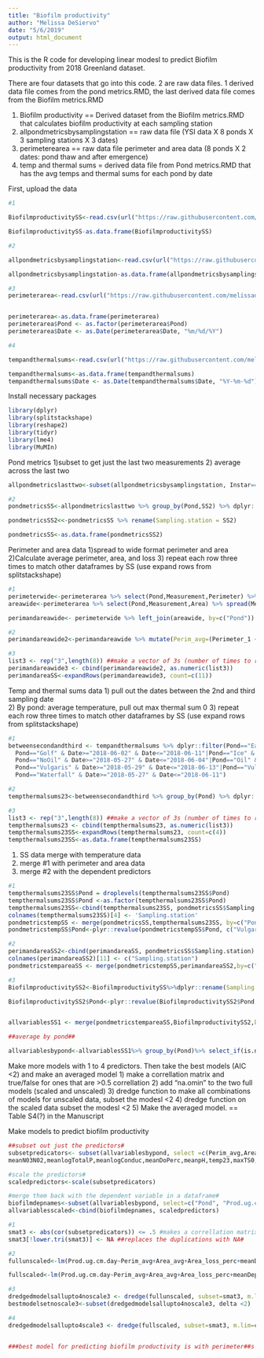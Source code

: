 ---
title: "Biofilm productivity"
author: "Melissa DeSiervo"
date: "5/6/2019"
output: html_document
---
This is the R code for developing linear modesl to predict Biofilm productivity from 2018 Greenland dataset. 

There are four datasets that go into this code. 2 are raw data files. 1 derived data file comes from the pond metrics.RMD, the last derived data file comes from the Biofilm metrics.RMD

1) Biofilm productivity == Derived dataset from the Biofilm metrics.RMD that calculates biofilm productivity at each sampling station
2) allpondmetricsbysamplingstation == raw data file (YSI data X 8 ponds X 3 sampling stations X 3 dates)
3) perimeterearea == raw data file perimeter and area data (8 ponds X 2 dates: pond thaw and after emergence)
4) temp and thermal sums = derived data file from Pond metrics.RMD that has the avg temps and thermal sums for each pond by date


First, upload the data
```{r Upload data}

#1

BiofilmproductivitySS<-read.csv(url("https://raw.githubusercontent.com/melissadesiervo1031/Arctic_mosquito/master/4_Outputs/Biofilmmetrics_samplingstation.csv?token=AL4COXIEZYBXCZEGBORC7FK634DA4"))

BiofilmproductivitySS-as.data.frame(BiofilmproductivitySS)

#2

allpondmetricsbysamplingstation<-read.csv(url("https://raw.githubusercontent.com/melissadesiervo1031/Arctic_mosquito/master/2_Inputs/allpondmetricsbysamplingstation.csv?token=AL4COXI5XA4YUHOLW6KPFG2634COY"))

allpondmetricsbysamplingstation-as.data.frame(allpondmetricsbysamplingstation)

#3
perimeterarea<-read.csv(url("https://raw.githubusercontent.com/melissadesiervo1031/Arctic_mosquito/master/2_Inputs/perimeterandareaponds_2018.csv?token=AL4COXMXRF5HEGMXNDYHPEC634C4Y"))


perimeterarea<-as.data.frame(perimeterarea)
perimeterarea$Pond <- as.factor(perimeterarea$Pond)
perimeterarea$Date <- as.Date(perimeterarea$Date, "%m/%d/%Y")

#4

tempandthermalsums<-read.csv(url("https://raw.githubusercontent.com/melissadesiervo1031/Arctic_mosquito/master/4_Outputs/watertempthermalsums.csv?token=AL4COXLYFSOPERB77IOGIVS634CVY"))

tempandthermalsums<-as.data.frame(tempandthermalsums)
tempandthermalsums$Date <- as.Date(tempandthermalsums$Date, "%Y-%m-%d")


```

Install necessary packages
```{r Upload packages}
library(dplyr)
library(splitstackshape)
library(reshape2)
library(tidyr)
library(lme4)
library(MuMIn)
```


Pond metrics
1)subset to get just the last two measurements
2) average across the last two

```{r pond metrics}

allpondmetricslasttwo<-subset(allpondmetricsbysamplingstation, Instar=="2nd3rd"|Instar=="Pupae")

#2
pondmetricsSS<-allpondmetricslasttwo %>% group_by(Pond,SS2) %>% dplyr::summarise(meanDepth=mean(Depth, na.rm=TRUE),meanDOC=mean(DOC, na.rm=TRUE), meanNH4=mean(NH4, na.rm=TRUE), meanN03N02=mean(N03N02, na.rm=TRUE), meanlogTotalP=mean(logTotalP, na.rm=TRUE),meanlogConduc=mean(Conduc, na.rm=TRUE), meanDoPerc=mean(DoPerc, na.rm=TRUE), meanpH=mean(pH, na.rm=TRUE), meanFPOM_liter=mean(FPOM_liter, na.rm=TRUE))

pondmetricsSS2<<-pondmetricsSS %>% rename(Sampling.station = SS2)

pondmetricsSS<-as.data.frame(pondmetricsSS2)

```


Perimeter and area data
1)spread to wide format perimeter and area 
2)Calculate average perimeter, area, and loss
3) repeat each row three times to match other dataframes by SS (use expand rows from splitstackshape)
```{r perim and area data}
#1
perimeterwide<-perimeterarea %>% select(Pond,Measurement,Perimeter) %>% spread(Measurement,Perimeter) %>% dplyr::rename(Perimeter_1=Beginning, Perimeter_2=End)
areawide<-perimeterarea %>% select(Pond,Measurement,Area) %>% spread(Measurement,Area)%>% dplyr::rename(Area_1=Beginning, Area_2=End)

perimandareawide<- perimeterwide %>% left_join(areawide, by=c("Pond"))

#2
perimandareawide2<-perimandareawide %>% mutate(Perim_avg=(Perimeter_1 + Perimeter_2)/2, Area_avg=(Area_1+Area_2)/2, Perim_loss=abs(Perimeter_2-Perimeter_1), Area_loss=abs(Area_2-Area_1),  Area_loss_perc=(Area_loss/Area_1)*100)

#3
list3 <- rep("3",length(8)) ##make a vector of 3s (number of times to repeat##)
perimandareawide3 <- cbind(perimandareawide2, as.numeric(list3))
perimandareaSS<-expandRows(perimandareawide3, count=c(11))

```


Temp and thermal sums data
1) pull out the dates between the 2nd and third sampling date\
2) By pond: average temperature, pull out max thermal sum 0
3) repeat each row three times to match other dataframes by SS (use expand rows from splitstackshape)
```{r temp thermal sums}
#1
betweensecondandthird <- tempandthermalsums %>% dplyr::filter(Pond=="East" & Date>="2018-06-01" & Date<="2018-06-17"|
  Pond=="Golf" & Date>="2018-06-02" & Date<="2018-06-11"|Pond=="Ice" & Date>="2018-06-04" & Date<="2018-06-12"|
  Pond=="NoOil" & Date>="2018-05-27" & Date<="2018-06-04"|Pond=="Oil" & Date>="2018-05-13" & Date<="2018-06-05"|
  Pond=="Vulgaris" & Date>="2018-05-29" & Date<="2018-06-13"|Pond=="Vulgaris.small" & Date>="2018-06-04" & Date<="2018-06-13"|
  Pond=="Waterfall" & Date>="2018-05-27" & Date<="2018-06-11")

#2
tempthermalsums23<-betweensecondandthird %>% group_by(Pond) %>% dplyr::summarise(temp23=mean(meantemp,na.rm=TRUE), maxTS0=max(TS0, na.rm=TRUE))

#3
list3 <- rep("3",length(8)) ##make a vector of 3s (number of times to repeat##)
tempthermalsums23 <- cbind(tempthermalsums23, as.numeric(list3))
tempthermalsums23SS<-expandRows(tempthermalsums23, count=c(4))
tempthermalsums23SS<-as.data.frame(tempthermalsums23SS)
```

1) SS data merge with temperature data
2) merge #1 with perimeter and area data
3) merge #2 with the dependent predictors
```{r merge independent and dependent predictors}
#1
tempthermalsums23SS$Pond = droplevels(tempthermalsums23SS$Pond)
tempthermalsums23SS$Pond <-as.factor(tempthermalsums23SS$Pond)
tempthermalsums23SS<-cbind(tempthermalsums23SS, pondmetricsSS$Sampling.station)
colnames(tempthermalsums23SS)[4] <- 'Sampling.station'
pondmetricstempSS <- merge(pondmetricsSS,tempthermalsums23SS, by=c("Pond","Sampling.station"), sort=FALSE)
pondmetricstempSS$Pond<-plyr::revalue(pondmetricstempSS$Pond, c("Vulgaris small"="Vulgaris.small"))

#2
perimandareaSS2<-cbind(perimandareaSS, pondmetricsSS$Sampling.station)
colnames(perimandareaSS2)[11] <- c("Sampling.station")
pondmetricstempareaSS <- merge(pondmetricstempSS,perimandareaSS2,by=c("Pond","Sampling.station"), sort=FALSE)

#3
BiofilmproductivitySS2<-BiofilmproductivitySS%>%dplyr::rename(Sampling.station=Sampling.Station)

BiofilmproductivitySS2$Pond<-plyr::revalue(BiofilmproductivitySS2$Pond, c("Vulgaris small"="Vulgaris.small"))


allvariablesSS1 <- merge(pondmetricstempareaSS,BiofilmproductivitySS2,by=c("Pond","Sampling.station"), sort=FALSE)

##average by pond##

allvariablesbypond<-allvariablesSS1%>% group_by(Pond)%>% select_if(is.numeric)%>% summarise_each(funs(mean(., na.rm = TRUE)))

```


Make more models with 1 to 4 predictors. Then take the best models (AIC <2) and make an averaged model
1) make a correllation matrix and true/false for ones that are >0.5 correllation
2) add "na.omin" to the two full models (scaled and unscaled)
3) dredge function to make all combinations of models for unscaled data, subset the modesl <2
4) dredge function on the scaled data subset the modesl <2
5) Make the averaged model. == Table S4(?) in the Manuscript

Make models to predict biofilm productivity 
```{r make biofilm productivity models}


##subset out just the predictors#
subsetpredicators<- subset(allvariablesbypond, select =c(Perim_avg,Area_avg,Area_loss_perc,meanDepth,meanDOC,meanNH4,
meanN03N02,meanlogTotalP,meanlogConduc,meanDoPerc,meanpH,temp23,maxTS0,meanFPOM_liter))

#scale the predictors#
scaledpredictors<-scale(subsetpredicators)

#merge them back with the dependent variable in a dataframe#
biofilmdepnames<-subset(allvariablesbypond, select=c("Pond", "Prod.ug.cm.day"))
allvariablesscaled<-cbind(biofilmdepnames, scaledpredictors)

#1
smat3 <- abs(cor(subsetpredicators)) <= .5 #makes a correllation matrix and to say TRUE every time a value is greater than 0.5##
smat3[!lower.tri(smat3)] <- NA ##replaces the duplications with NA#

#2
fullunscaled<-lm(Prod.ug.cm.day~Perim_avg+Area_avg+Area_loss_perc+meanDepth+meanFPOM_liter+meanDOC+meanNH4+meanN03N02+meanlogTotalP+meanlogConduc+meanDoPerc+meanpH+meanpH+temp23+maxTS0, na.action = "na.fail", data=allvariablesbypond)

fullscaled<-lm(Prod.ug.cm.day~Perim_avg+Area_avg+Area_loss_perc+meanDepth+meanFPOM_liter+meanDOC+meanNH4+meanN03N02+meanlogTotalP+meanlogConduc+meanDoPerc+meanpH+meanpH+temp23+maxTS0, na.action = "na.fail", data=allvariablesscaled)

#3
dredgedmodelsallupto4noscale3 <- dredge(fullunscaled, subset=smat3, m.lim=c(1,4))
bestmodelsetnoscale3<-subset(dredgedmodelsallupto4noscale3, delta <2) 

#4
dredgedmodelsallupto4scale3 <- dredge(fullscaled, subset=smat3, m.lim=c(1,4))


###best model for predicting biofilm productivity is with perimeter##s

```

